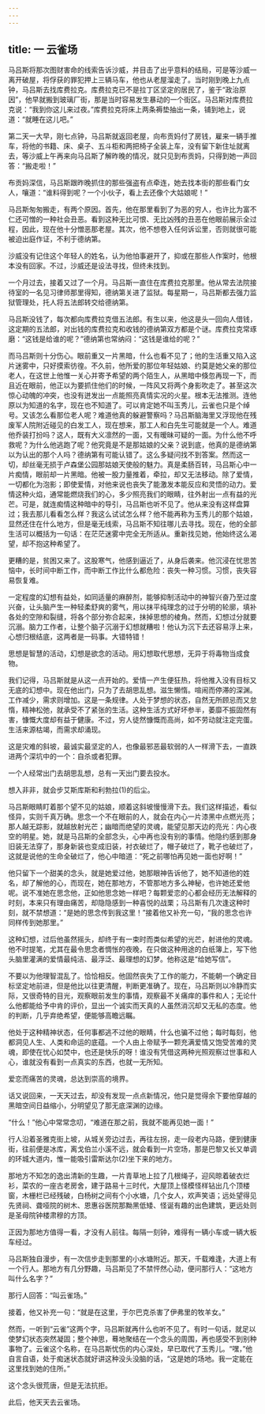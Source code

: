 ```yaml
---
---
---
```

title: 一 云雀场
---





马吕斯将那次图财害命的线索告诉沙威，并目击了出乎意料的结局，可是等沙威一离开破屋，将俘获的罪犯押上三辆马车，他也从老屋溜走了。当时刚到晚上九点钟，马吕斯去找库费拉克。库费拉克已不是拉丁区坚定的居民了，鉴于“政治原因”，他早就搬到玻璃厂街，那是当时容易发生暴动的一个街区。马吕斯对库费拉克说：“我到你这儿来过夜。”库费拉克将床上两条褥垫抽出一条，铺到地上，说道：“就睡在这儿吧。”

第二天一大早，刚七点钟，马吕斯就返回老屋，向布贡妈付了房钱，雇来一辆手推车，将他的书籍、床、桌子、五斗柜和两把椅子全装上车，没有留下新住址就离去，等沙威上午再来向马吕斯了解昨晚的情况，就只见到布贡妈，只得到她一声回答：“搬走啦！”

布贡妈深信，马吕斯跟昨晚抓住的那些强盗有点牵连，她去找本街的那些看门女人，嚷道：“谁料得到呢？一个小伙子，看上去还像个大姑娘呢！”

马吕斯匆匆搬走，有两个原因。首先，他在那里看到了为恶的穷人，也许比为富不仁还可憎的一种社会丑恶。看到这种无比可恨、无比凶残的丑恶在他眼前展示全过程，因此，现在他十分憎恶那老屋。其次，他不想卷入任何诉讼里，否则就很可能被迫出庭作证，不利于德纳第。

沙威没有记住这个年轻人的姓名，认为他怕事避开了，抑或在那些人作案时，他根本没有回家。不过，沙威还是设法寻找，但终未找到。

一个月过去，接着又过了一个月。马吕斯一直住在库费拉克那里。他从常去法院接待室的一名见习律师那里得知，德纳第关进了监狱。每星期一，马吕斯都去强力监狱管理处，托人将五法郎转交给德纳第。

马吕斯没钱了，每次都向库费拉克借五法郎。有生以来，他这是头一回向人借钱，这定期的五法郎，对出钱的库费拉克和收钱的德纳第双方都是个谜。库费拉克常琢磨：“这钱是给谁的呢？”德纳第也常纳闷：“这钱是谁给的呢？”

而马吕斯则十分伤心。眼前重又一片黑暗，什么也看不见了；他的生活重又陷入这片迷雾中，只好摸索彷徨。不久前，他所爱的那位年轻姑娘、约莫是她父亲的那位老人，在这世上他惟一关心并寄予希望的两个陌生人，从黑暗中倏忽再现一下，而且近在眼前，他正以为要抓住他们的时候，一阵风又将两个身影吹走了。甚至这次惊心动魄的冲突，也没有迸发出一点能照亮真情实况的火星。根本无法推测。连他原以为知道的名字，现在也不知道了。可以肯定她不叫玉秀儿，云雀也只是个绰号。又该怎么看那位老人呢？难道他真的躲避警察吗？马吕斯脑海里又浮现他在残废军人院附近碰见的白发工人，现在想来，那工人和白先生可能就是一个人。难道他乔装打扮吗？这人，既有大义凛然的一面，又有暧昧可疑的一面。为什么他不呼救呢？为什么他逃跑了呢？他究竟是不是那姑娘的父亲？说到底，他真的是德纳第以为认出的那个人吗？德纳第有可能认错了。这么多疑问找不到答案。然而这一切，却丝毫无损于卢森堡公园那姑娘天使般的魅力。真是柔肠百转，马吕斯心中一片痴情，眼前却一片黑暗。他被一股力量推着，牵拉，却又无法移动。除了爱情，一切都化为泡影；即使爱情，对他来说也丧失了能激发本能反应和灵悟的动力。爱情这种火焰，通常能燃烧我们的心，多少照亮我们的眼睛，往外射出一点有益的光芒。可是，就连痴情这种暗中的导引，马吕斯也听不见了。他从来没有这样盘算过；我去那儿看看怎么样？我这么试试怎么样？他不能再称为玉秀儿的那个姑娘，显然还住在什么地方，但是毫无线索，马吕斯不知往哪儿去寻找。现在，他的全部生活可以概括为一句话：在茫茫迷雾中完全无所适从。重新找见她，他始终这么渴望，却不抱这种希望了。

更糟的是，贫困又来了。这股寒气，他感到逼近了，从身后袭来。他沉浸在忧思苦恼中，长时间中断工作，而中断工作比什么都危险：丧失一种习惯。习惯，丧失容易恢复难。

一定程度的幻想有益处，如同适量的麻醉剂，能够抑制活动中的神智兴奋乃至过度兴奋，让头脑产生一种轻柔舒爽的雾气，用以抹平纯理念的过于分明的轮廓，填补各处的空隙和裂缝，将各个部分弥合起来，抹掉思想的棱角。然而，幻想过分就要沉溺。脑力工作者，让整个脑子沉溺于幻想就糟啦！他认为沉下去还容易浮上来，心想归根结底，这两者是一码事。大错特错！

思想是智慧的活动，幻想是欲念的活动。用幻想取代思想，无异于将毒物当成食物。

我们记得，马吕斯就是从这一点开始的。爱情一产生便狂热，将他推入没有目标又无底的幻想中。现在他出门，只为了去胡思乱想。滋生懒惰。喧闹而停滞的深渊。工作减少，需求则增加。这是一条规律。人处于梦想的状态，自然无所顾忌而又怠惰，精神松弛，就承受不了紧张的生活。这种生活方式好坏参半，萎靡不振固然有害，慷慨大度却有益于健康。不过，穷人徒然慷慨而高尚，如不劳动就注定完蛋。生活来源枯竭，而需求却涌现。

这是灾难的斜坡，最诚实最坚定的人，也像最邪恶最软弱的人一样滑下去，一直跌进两个深坑中的一个：自杀或者犯罪。

一个人经常出门去胡思乱想，总有一天出门要去投水。

想入非非，就会步艾斯库斯和利勃拉(1)的后尘。

马吕斯眼睛盯着那个望不见的姑娘，顺着这斜坡慢慢滑下去。我们这样描述，看似怪异，实则千真万确。思念一个不在眼前的人，就会在内心一片漆黑中点燃光亮；那人越无踪影，就越放射光芒；幽暗而绝望的灵魂，能望见那天边的亮光：内心夜空的明星。她，就是马吕斯的全部念头，心中再也没有别的事情。他隐约感到那身旧装无法穿了，那身新装也变成旧装，衬衣破烂了，帽子破烂了，靴子也破烂了，这就是说他的生命全破烂了，他心中暗道：“死之前哪怕再见她一面也好啊！”

他只留下一个甜美的念头，就是她爱过他，她那眼神告诉他了，她不知道他的姓名，却了解他的心，而现在，她在那地方，不管那地方多么神秘，也许她还爱他呢。说不准她在思念他，正如他思念她一样吧？每颗爱恋的心都会经历无法解释的时刻，本来只有理由痛苦，却隐隐感到一种喜悦的战栗；马吕斯有几次逢这种时刻，就不禁想道：“是她的思念传到我这里！”接着他又补充一句，“我的思念也许同样传到她那里。”

这种幻想，过后他虽然摇头，却终于有一束时而类似希望的光芒，射进他的灵魂。他不时提笔，尤其在最令思念者惆怅的夜晚，在只做这种用途的白纸簿上，写下他头脑里灌满的爱情最纯洁、最浮泛、最理想的幻梦。他称这是“给她写信”。

不要以为他理智混乱了。恰恰相反。他固然丧失了工作的能力，不能朝一个确定目标坚定地前进，但是他比以往更清醒，判断更准确了。现在，马吕斯则以冷静而实际，又很奇特的目光，观察眼前发生的事情，观察最不关痛痒的事件和人；无论什么他都能给予中肯的评价，显出一个诚实而天真的人虽然消沉却又无私的态度。他的判断，几乎弃绝希望，便能够高瞻远瞩。

他处于这种精神状态，任何事都逃不过他的眼睛，什么也骗不过他；每时每刻，他都洞见人生、人类和命运的底蕴。一个人由上帝赋予一颗充满爱情又饱受苦难的灵魂，即使在忧心如焚中，也还是快乐的呀！谁没有凭借这两种光照观察过世事和人心，谁就没有看到一点真实的东西，也就一无所知。

爱恋而痛苦的灵魂，总达到崇高的境界。

话又说回来，一天天过去，却没有发现一点点新情况，他只是觉得余下要他穿越的黑暗空间日益缩小，分明望见了那无底深渊的边缘。

“什么！”他心中常常念叨，“难道在那之前，我就不能再见她一面！”

行人沿着圣雅克街上坡，从城关旁边过去，再往左拐，走一段老内马路，便到健康街，往前便是冰库，离戈伯兰小溪不远，就会看到一片空场，那是巴黎又长又单调的环城大道内，惟一能吸引雷斯达尔(2)坐下来的地方。

那地方不知怎的逸出清新的生趣，一片青草地上拉了几根绳子，迎风晾着破衣烂衫，菜农的一座古老房舍，建于路易十三时代，大屋顶上怪模怪样钻出几个顶楼窗，木栅栏已经残破，白杨树之间有个小水塘，几个女人，欢声笑语；远处望得见先贤祠、聋哑院的树木、恩惠谷医院那黝黑低矮、怪诞有趣的出色建筑，更远处则是圣母院钟楼肃穆的方顶。

正因为那地方值得一看，才没有人前往。每隔一刻钟，难得有一辆小车或一辆大板车经过。

马吕斯独自漫步，有一次信步走到那里的小水塘附近。那天，千载难逢，大道上有一个行人。那地方有几分野趣，马吕斯见了不禁怦然心动，便问那行人：“这地方叫什么名字？”

那行人回答：“叫云雀场。”

接着，他又补充一句：“就是在这里，于尔巴克杀害了伊弗里的牧羊女。”

然而，一听到“云雀”这两个字，马吕斯就再什么也听不见了。有时一句话，就足以使梦幻状态突然凝固；整个神思，蓦地聚结在一个念头的周围，再也感受不到别种事物了。云雀这个名称，在马吕斯忧伤的内心深处，早已取代了玉秀儿。“嘿，”他自言自语，处于痴迷状态就好讲这种没头没脑的话，“这是她的场地。我一定能在这里找到她的住所。”

这个念头很荒唐，但是无法抗拒。

此后，他天天去云雀场。